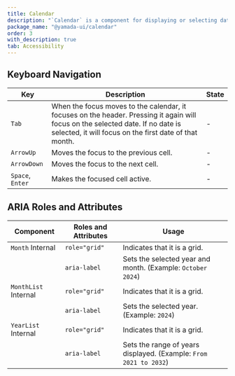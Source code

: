 ```yaml
---
title: Calendar
description: "`Calendar` is a component for displaying or selecting dates in a calendar."
package_name: "@yamada-ui/calendar"
order: 3
with_description: true
tab: Accessibility
---
```


## Keyboard Navigation

| Key              | Description                                                                                                                                                                               | State |
| ---------------- | ----------------------------------------------------------------------------------------------------------------------------------------------------------------------------------------- | ----- |
| `Tab`            | When the focus moves to the calendar, it focuses on the header. Pressing it again will focus on the selected date. If no date is selected, it will focus on the first date of that month. | -     |
| `ArrowUp`        | Moves the focus to the previous cell.                                                                                                                                                     | -     |
| `ArrowDown`      | Moves the focus to the next cell.                                                                                                                                                         | -     |
| `Space`, `Enter` | Makes the focused cell active.                                                                                                                                                            | -     |

## ARIA Roles and Attributes

| Component                       | Roles and Attributes | Usage                                                             |
| ------------------------------- | -------------------- | ----------------------------------------------------------------- |
| `Month` <Tag>Internal</Tag>     | `role="grid"`        | Indicates that it is a grid.                                      |
|                                 | `aria-label`         | Sets the selected year and month. (Example: `October 2024`)       |
| `MonthList` <Tag>Internal</Tag> | `role="grid"`        | Indicates that it is a grid.                                      |
|                                 | `aria-label`         | Sets the selected year. (Example: `2024`)                         |
| `YearList` <Tag>Internal</Tag>  | `role="grid"`        | Indicates that it is a grid.                                      |
|                                 | `aria-label`         | Sets the range of years displayed. (Example: `From 2021 to 2032`) |
